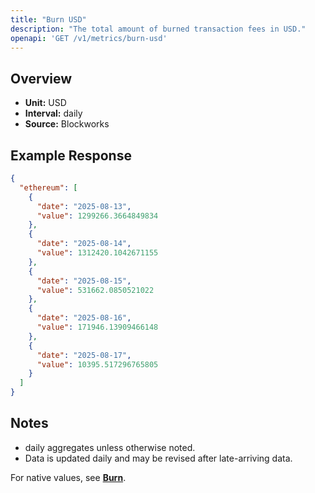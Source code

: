 ```yaml
---
title: "Burn USD"
description: "The total amount of burned transaction fees in USD."
openapi: 'GET /v1/metrics/burn-usd'
---
```


## Overview

- **Unit:** USD
- **Interval:** daily
- **Source:** Blockworks

## Example Response

```json
{
  "ethereum": [
    {
      "date": "2025-08-13",
      "value": 1299266.3664849834
    },
    {
      "date": "2025-08-14",
      "value": 1312420.1042671155
    },
    {
      "date": "2025-08-15",
      "value": 531662.0850521022
    },
    {
      "date": "2025-08-16",
      "value": 171946.13909466148
    },
    {
      "date": "2025-08-17",
      "value": 10395.517296765805
    }
  ]
}
```

## Notes
- daily aggregates unless otherwise noted.
- Data is updated daily and may be revised after late-arriving data.


<Note>For native values, see **[Burn](./burn)**.</Note>